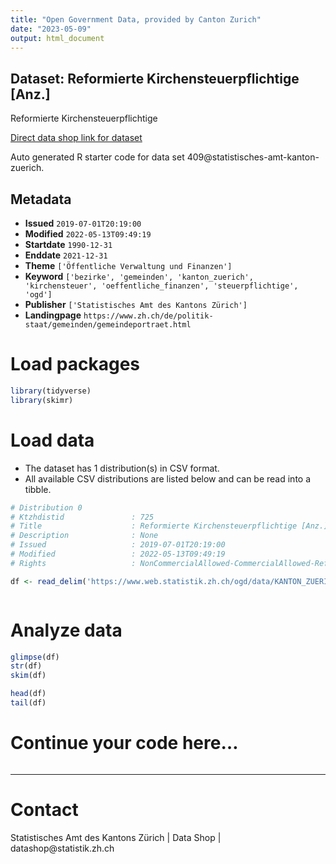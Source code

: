 ```yaml
---
title: "Open Government Data, provided by Canton Zurich"
date: "2023-05-09"
output: html_document
---
```


## Dataset: Reformierte Kirchensteuerpflichtige [Anz.]

Reformierte Kirchensteuerpflichtige

[Direct data shop link for dataset](https://www.zh.ch/de/politik-staat/opendata.zhweb-noredirect.zhweb-cache.html#/datasets/409@statistisches-amt-kanton-zuerich)

Auto generated R starter code for data set 409@statistisches-amt-kanton-zuerich.

## Metadata

- **Issued** `2019-07-01T20:19:00`
- **Modified** `2022-05-13T09:49:19`
- **Startdate** `1990-12-31`
- **Enddate** `2021-12-31`
- **Theme** `['Öffentliche Verwaltung und Finanzen']`
- **Keyword** `['bezirke', 'gemeinden', 'kanton_zuerich', 'kirchensteuer', 'oeffentliche_finanzen', 'steuerpflichtige', 'ogd']`
- **Publisher** `['Statistisches Amt des Kantons Zürich']`
- **Landingpage** `https://www.zh.ch/de/politik-staat/gemeinden/gemeindeportraet.html`


# Load packages

```r

library(tidyverse)
library(skimr)

```

# Load data

-   The dataset has 1 distribution(s) in CSV format.
-   All available CSV distributions are listed below and can be read into a tibble.

```r

# Distribution 0
# Ktzhdistid               : 725
# Title                    : Reformierte Kirchensteuerpflichtige [Anz.]
# Description              : None
# Issued                   : 2019-07-01T20:19:00
# Modified                 : 2022-05-13T09:49:19
# Rights                   : NonCommercialAllowed-CommercialAllowed-ReferenceRequired

df <- read_delim('https://www.web.statistik.zh.ch/ogd/data/KANTON_ZUERICH_835.csv')



```

# Analyze data

```r

glimpse(df)
str(df)
skim(df)

head(df)
tail(df)

```

# Continue your code here...

```r

```

------------------------------------------------------------------------

# Contact

Statistisches Amt des Kantons Zürich | Data Shop | datashop@statistik.zh.ch
